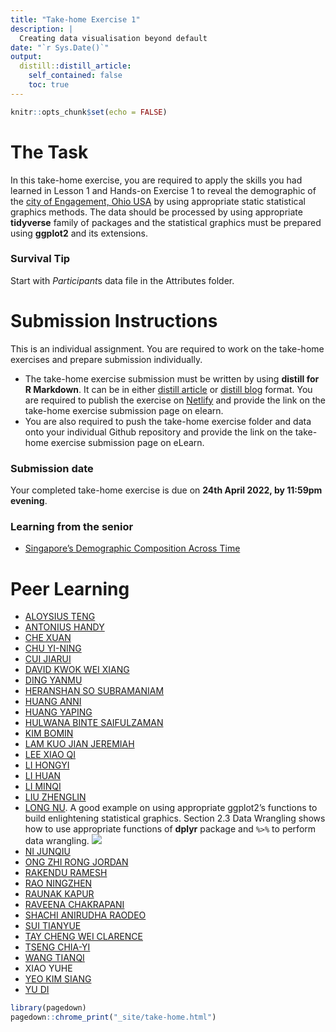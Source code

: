 ```yaml
---
title: "Take-home Exercise 1"
description: |
  Creating data visualisation beyond default
date: "`r Sys.Date()`"
output:
  distill::distill_article:
    self_contained: false
    toc: true
---
```


```r
knitr::opts_chunk$set(echo = FALSE)
```

# The Task

In this take-home exercise, you are required to apply the skills you had learned in Lesson 1 and Hands-on Exercise 1 to reveal the demographic of the [city of Engagement, Ohio USA](https://vast-challenge.github.io/2022/) by using appropriate static statistical graphics methods.  The data should be processed by using appropriate **tidyverse** family of packages and the statistical graphics must be prepared using **ggplot2** and its extensions.

### Survival Tip

Start with *Participant*s data file in the Attributes folder.

# Submission Instructions 

This is an individual assignment. You are required to work on the take-home exercises and prepare submission individually. 

- The take-home exercise submission must be written by using **distill for R Markdown**.  It can be in either [distill article](https://distill.pub/guide/) or [distill blog ](https://rstudio.github.io/distill/blog.html) format. You are required to publish the exercise on [Netlify](https://www.netlify.com/) and provide the link on the take-home exercise submission page on elearn. 
- You are also required to push the take-home exercise folder and data onto your individual Github repository and provide the link on the take-home exercise submission page on eLearn.
 
### Submission date 
 
Your completed take-home exercise is due on **24th April 2022, by 11:59pm evening**.

### Learning from the senior

- [Singapore’s Demographic Composition Across Time](https://rpubs.com/deniseadele/584423)


# Peer Learning

- [ALOYSIUS TENG](https://visual-analytics-course.netlify.app/th_ex/th_ex1.html)
- [ANTONIUS HANDY](https://isss608-hhhandy.netlify.app/th_ex/th_ex1.html)
- [CHE XUAN](https://r4dsa4va.netlify.app/th_ex/th_ex1.html)
- [CHU YI-NING](https://yn-isss608.netlify.app/take-home_ex/th_ex1.html)
- [CUI  JIARUI](https://jiarui-cui-isss608.netlify.app/th_ex/th_ex01)
- [DAVID KWOK WEI XIANG](https://dkwx1234.netlify.app/th_ex/takehomeex1.html)
- [DING YANMU](https://dingyanmu.netlify.app/th_ex/th_ex1.html)
- [HERANSHAN SO SUBRAMANIAM](https://heranshan-isss608.netlify.app/th_ex/th_ex1.html)
- [HUANG ANNI](https://master--huanganni.netlify.app/th_ex/th_ex1.html)
- [HUANG YAPING](https://vast-challenge-2022-th-ex-1.netlify.app/th_ex/th_ex1.html)
- [HULWANA BINTE SAIFULZAMAN](https://hulwana-va.netlify.app/th_ex/th_ex1.html)
- [KIM BOMIN](https://bomink.netlify.app/posts/2022-04-25-hw1/)
- [LAM KUO JIAN JEREMIAH](https://jeremiahlam.netlify.app/th_ex/th_ex1.html)
- [LEE XIAO QI](https://tiffanylxq.netlify.app/takehomeex/th_ex1)
- [LI HONGYI](https://jessielee.netlify.app/th_ex/th_ex1.html)
- [LI HUAN](https://katherine-isss608.netlify.app/th_ex/th_ex1.html)
- [LI MINQI](https://isss608-visualization-liminqi.netlify.app/th_ex/th_ex1)
- [LIU ZHENGLIN](https://zhenglinliuvisual.netlify.app/th_ex/th_ex1.html)
- [LONG NU](https://leslielong-da.netlify.app/posts/2022-04-18-takehome1/). A good example on using appropriate ggplot2's functions to build enlightening statistical graphics. Section 2.3 Data Wrangling shows how to use appropriate functions of **dplyr** package and `%>%` to perform data wrangling.  ![](img/thumbup1.jpg)  
- [NI JUNQIU](https://isss-608-junqiuni.netlify.app/takehome_ex/takehome_ex01.html)
- [ONG ZHI RONG JORDAN](https://isss608-jordan-va.netlify.app/th_ex1/the_1)
- [RAKENDU RAMESH](https://rakendu-mitb2021.netlify.app/th_ex/th_ex01.html)
- [RAO NINGZHEN](https://jeanrao.netlify.app/th_ex/th1.html)
- [RAUNAK KAPUR](https://isss608-raunakkapur.netlify.app/th_ex/the1)
- [RAVEENA CHAKRAPANI](https://raveenaclr.netlify.app/th_ex/th_ex1.html)
- [SHACHI ANIRUDHA RAODEO](https://visualanalytics.netlify.app/th_ex/th_ex1.html)
- [SUI TIANYUE](https://isss608totallynew.netlify.app/take_home_exercise/ex_1.html)
- [TAY CHENG WEI CLARENCE](https://clarencetay.netlify.app/th_ex/th_ex1.html)
- [TSENG CHIA-YI](https://mitb-va-joycetseng.netlify.app/posts/2022-04-18-takehome1/)
- [WANG TIANQI](https://wtqmitbva.netlify.app/takehome1)
- XIAO YUHE
- [YEO KIM SIANG](https://kimsiang-va.netlify.app/takehome_exercise/takehome_exercise_1.html)
- [YU DI](https://yudiva.netlify.app/exe1)



```r
library(pagedown)
pagedown::chrome_print("_site/take-home.html")
```



















